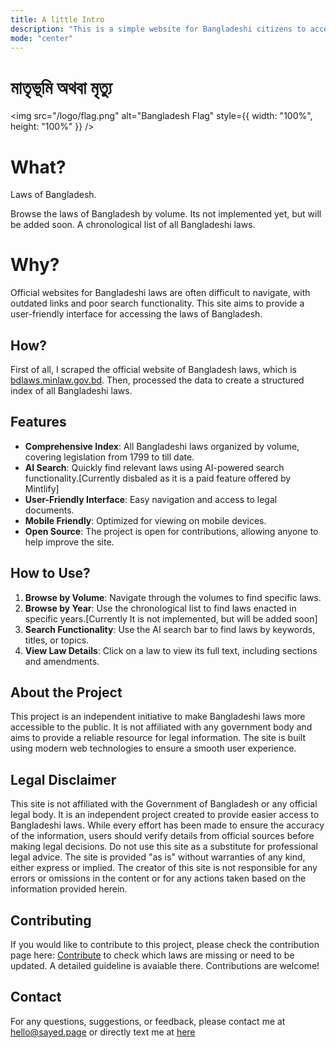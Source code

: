 ```yaml
---
title: A little Intro
description: "This is a simple website for Bangladeshi citizens to access the laws of Bangladesh. It contains all Bangladeshi laws organized by volume, covering legislation from 1799 to till date. Each volume represents a chronological collection of acts, ordinances, and regulations enacted during specific periods."
mode: "center"
---
```


# মাতৃভূমি অথবা মৃত্যু

<img
  src="/logo/flag.png"
  alt="Bangladesh Flag"
  style={{ width: "100%", height: "100%" }}
/>

# What?

Laws of Bangladesh.

<Columns cols={3}>
  <Card title="Browse by Volume" icon="file" href="/laws/">
    Browse the laws of Bangladesh by volume.
  </Card>
  <Card title="Browse by Year" icon="calendar">
    Its not implemented yet, but will be added soon.
  </Card>
  <Card title="Chronological List" icon="search" href="/list/">
    A chronological list of all Bangladeshi laws.
  </Card>
</Columns>

# Why?

Official websites for Bangladeshi laws are often difficult to navigate, with outdated links and poor search functionality. This site aims to provide a user-friendly interface for accessing the laws of Bangladesh.

## How?

First of all, I scraped the official website of Bangladesh laws, which is [bdlaws.minlaw.gov.bd](http://bdlaws.minlaw.gov.bd/). Then, processed the data to create a structured index of all Bangladeshi laws.

## Features

- **Comprehensive Index**: All Bangladeshi laws organized by volume, covering legislation from 1799 to till date.
- **AI Search**: Quickly find relevant laws using AI-powered search functionality.[Currently disbaled as it is a paid feature offered by Mintlify]
- **User-Friendly Interface**: Easy navigation and access to legal documents.
- **Mobile Friendly**: Optimized for viewing on mobile devices.
- **Open Source**: The project is open for contributions, allowing anyone to help improve the site.

## How to Use?

1. **Browse by Volume**: Navigate through the volumes to find specific laws.
2. **Browse by Year**: Use the chronological list to find laws enacted in specific years.[Currently It is not implemented, but will be added soon]
3. **Search Functionality**: Use the AI search bar to find laws by keywords, titles, or topics.
4. **View Law Details**: Click on a law to view its full text, including sections and amendments.

## About the Project

This project is an independent initiative to make Bangladeshi laws more accessible to the public. It is not affiliated with any government body and aims to provide a reliable resource for legal information. The site is built using modern web technologies to ensure a smooth user experience.

## Legal Disclaimer

This site is not affiliated with the Government of Bangladesh or any official legal body. It is an independent project created to provide easier access to Bangladeshi laws. While every effort has been made to ensure the accuracy of the information, users should verify details from official sources before making legal decisions. Do not use this site as a substitute for professional legal advice. The site is provided "as is" without warranties of any kind, either express or implied. The creator of this site is not responsible for any errors or omissions in the content or for any actions taken based on the information provided herein.

## Contributing

If you would like to contribute to this project, please check the contribution page here: [Contribute](/contribute/) to check which laws are missing or need to be updated. A detailed guideline is avaiable there. Contributions are welcome!

## Contact

For any questions, suggestions, or feedback, please contact me at [hello@sayed.page](mailto:hello@sayed.page) or directly text me at [here](https://sayed.page/signal)
